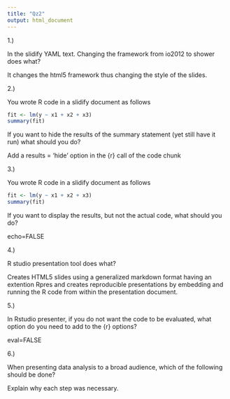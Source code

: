 ```yaml
---
title: "Qz2"
output: html_document
---
```


1.)

In the slidify YAML text. Changing the framework from io2012 to shower does what?

It changes the html5 framework thus changing the style of the slides.

2.)

You wrote R code in a slidify document as follows

```r
fit <- lm(y ~ x1 + x2 + x3)
summary(fit)
```


If you want to hide the results of the summary statement (yet still have it run) what should you do?

Add a results = 'hide' option in the {r} call of the code chunk

3.)


You wrote R code in a slidify document as follows

```r
fit <- lm(y ~ x1 + x2 + x3)
summary(fit)
```


If you want to display the results, but not the actual code, what should you do?

echo=FALSE

4.)

R studio presentation tool does what?

Creates HTML5 slides using a generalized markdown format having an extention Rpres and creates reproducible presentations by embedding and running the R code from within the presentation document.

5.)  

In Rstudio presenter, if you do not want the code to be evaluated, what option do you need to add to the {r} options?

eval=FALSE

6.)

When presenting data analysis to a broad audience, which of the following should be done?

Explain why each step was necessary. 

